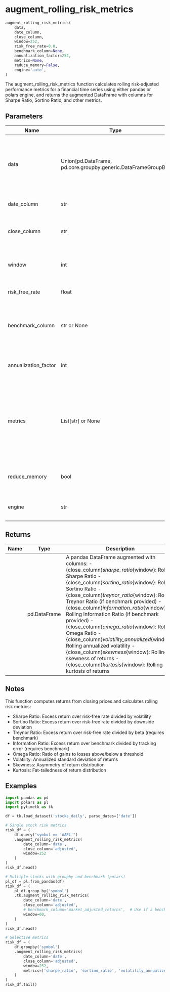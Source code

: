 # augment_rolling_risk_metrics { #pytimetk.augment_rolling_risk_metrics }

```python
augment_rolling_risk_metrics(
    data,
    date_column,
    close_column,
    window=252,
    risk_free_rate=0.0,
    benchmark_column=None,
    annualization_factor=252,
    metrics=None,
    reduce_memory=False,
    engine='auto',
)
```

The augment_rolling_risk_metrics function calculates rolling risk-adjusted performance
metrics for a financial time series using either pandas or polars engine, and returns
the augmented DataFrame with columns for Sharpe Ratio, Sortino Ratio, and other metrics.

## Parameters {.doc-section .doc-section-parameters}

| Name                 | Type                                                            | Description                                                                                                                                                                                                               | Default    |
|----------------------|-----------------------------------------------------------------|---------------------------------------------------------------------------------------------------------------------------------------------------------------------------------------------------------------------------|------------|
| data                 | Union\[pd.DataFrame, pd.core.groupby.generic.DataFrameGroupBy\] | The input data can be a pandas DataFrame or a pandas DataFrameGroupBy object containing the time series data for risk metric calculations.                                                                                | _required_ |
| date_column          | str                                                             | The name of the column containing dates or timestamps.                                                                                                                                                                    | _required_ |
| close_column         | str                                                             | The column containing closing prices to calculate returns and risk metrics from.                                                                                                                                          | _required_ |
| window               | int                                                             | The rolling window size for calculations (e.g., 252 for annual). Default is 252.                                                                                                                                          | `252`      |
| risk_free_rate       | float                                                           | The assumed risk-free rate (e.g., 0.0 for 0%). Default is 0.0.                                                                                                                                                            | `0.0`      |
| benchmark_column     | str or None                                                     | The column containing benchmark returns (e.g., market index) for Treynor and Information Ratios. Default is None.                                                                                                         | `None`     |
| annualization_factor | int                                                             | The factor to annualize returns and volatility (e.g., 252 for daily data). Default is 252.                                                                                                                                | `252`      |
| metrics              | List\[str\] or None                                             | The list of risk metrics to calculate. Choose from: 'sharpe_ratio', 'sortino_ratio', 'treynor_ratio', 'information_ratio', 'omega_ratio', 'volatility_annualized', 'skewness', 'kurtosis'. Default is None (all metrics). | `None`     |
| reduce_memory        | bool                                                            | If True, reduces memory usage of the DataFrame before calculation. Default is False.                                                                                                                                      | `False`    |
| engine               | str                                                             | The computation engine to use: 'pandas' or 'polars'. Default is 'pandas'.                                                                                                                                                 | `'auto'`   |

## Returns {.doc-section .doc-section-returns}

| Name   | Type         | Description                                                                                                                                                                                                                                                                                                                                                                                                                                                                                                                                                                                                                            |
|--------|--------------|----------------------------------------------------------------------------------------------------------------------------------------------------------------------------------------------------------------------------------------------------------------------------------------------------------------------------------------------------------------------------------------------------------------------------------------------------------------------------------------------------------------------------------------------------------------------------------------------------------------------------------------|
|        | pd.DataFrame | A pandas DataFrame augmented with columns: - {close_column}_sharpe_ratio_{window}: Rolling Sharpe Ratio - {close_column}_sortino_ratio_{window}: Rolling Sortino Ratio - {close_column}_treynor_ratio_{window}: Rolling Treynor Ratio (if benchmark provided) - {close_column}_information_ratio_{window}: Rolling Information Ratio (if benchmark provided) - {close_column}_omega_ratio_{window}: Rolling Omega Ratio - {close_column}_volatility_annualized_{window}: Rolling annualized volatility - {close_column}_skewness_{window}: Rolling skewness of returns - {close_column}_kurtosis_{window}: Rolling kurtosis of returns |

## Notes {.doc-section .doc-section-notes}

This function computes returns from closing prices and calculates rolling risk metrics:

- Sharpe Ratio: Excess return over risk-free rate divided by volatility
- Sortino Ratio: Excess return over risk-free rate divided by downside deviation
- Treynor Ratio: Excess return over risk-free rate divided by beta (requires benchmark)
- Information Ratio: Excess return over benchmark divided by tracking error (requires benchmark)
- Omega Ratio: Ratio of gains to losses above/below a threshold
- Volatility: Annualized standard deviation of returns
- Skewness: Asymmetry of return distribution
- Kurtosis: Fat-tailedness of return distribution

## Examples {.doc-section .doc-section-examples}

```python
import pandas as pd
import polars as pl
import pytimetk as tk

df = tk.load_dataset('stocks_daily', parse_dates=['date'])

# Single stock risk metrics
risk_df = (
    df.query("symbol == 'AAPL'")
    .augment_rolling_risk_metrics(
        date_column='date',
        close_column='adjusted',
        window=252
    )
)
risk_df.head()
```

```python
# Multiple stocks with groupby and benchmark (polars)
pl_df = pl.from_pandas(df)
risk_df = (
    pl_df.group_by('symbol')
    .tk.augment_rolling_risk_metrics(
        date_column='date',
        close_column='adjusted',
        # benchmark_column='market_adjusted_returns',  # Use if a benchmark returns column exists
        window=60,
    )
)
risk_df.head()
```

```python
# Selective metrics
risk_df = (
    df.groupby('symbol')
    .augment_rolling_risk_metrics(
        date_column='date',
        close_column='adjusted',
        window=252,
        metrics=['sharpe_ratio', 'sortino_ratio', 'volatility_annualized'],
    )
)
risk_df.tail()
```